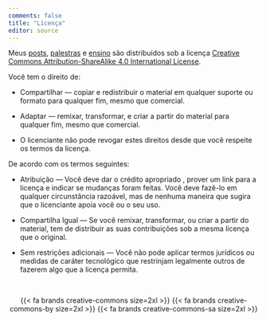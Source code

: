 ```yaml
---
comments: false
title: "Licença"
editor: source
---
```


Meus [posts](/blog/), [palestras](/talk/) e [ensino](/teaching/) são distribuídos sob a licença [Creative Commons Attribution-ShareAlike 4.0 International License](http://creativecommons.org/licenses/by-sa/4.0/).

Você tem o direito de:

- Compartilhar — copiar e redistribuir o material em qualquer suporte ou formato para qualquer fim, mesmo que comercial.

- Adaptar — remixar, transformar, e criar a partir do material para qualquer fim, mesmo que comercial.

- O licenciante não pode revogar estes direitos desde que você respeite os termos da licença.

De acordo com os termos seguintes: 

- Atribuição — Você deve dar o crédito apropriado , prover um link para a licença e indicar se mudanças foram feitas. Você deve fazê-lo em qualquer circunstância razoável, mas de nenhuma maneira que sugira que o licenciante apoia você ou o seu uso.

- Compartilha Igual — Se você remixar, transformar, ou criar a partir do material, tem de distribuir as suas contribuições sob a mesma licença que o original.

- Sem restrições adicionais — Você não pode aplicar termos jurídicos ou medidas de caráter tecnológico que restrinjam legalmente outros de fazerem algo que a licença permita.

<br>

<center>{{< fa brands creative-commons size=2xl >}} {{< fa brands creative-commons-by size=2xl >}} {{< fa brands creative-commons-sa size=2xl >}}</center>
